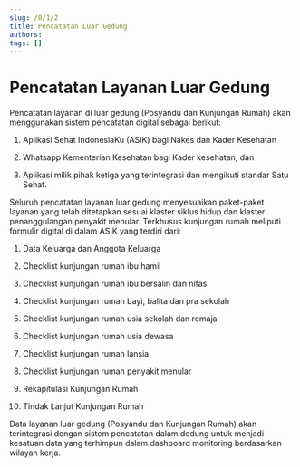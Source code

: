 ```yaml
---
slug: /8/1/2
title: Pencatatan Luar Gedung
authors: 
tags: []
---
```


# Pencatatan Layanan Luar Gedung

Pencatatan layanan di luar gedung (Posyandu dan Kunjungan Rumah) akan menggunakan sistem pencatatan digital sebagai berikut:

1) Aplikasi Sehat IndonesiaKu (ASIK) bagi Nakes dan Kader Kesehatan

2) Whatsapp Kementerian Kesehatan bagi Kader kesehatan, dan

3) Aplikasi milik pihak ketiga yang terintegrasi dan mengikuti standar Satu Sehat.

Seluruh pencatatan layanan luar gedung menyesuaikan paket-paket layanan yang telah ditetapkan sesuai klaster siklus hidup dan klaster penanggulangan penyakit menular. Terkhusus kunjungan rumah meliputi formulir digital di dalam ASIK yang terdiri dari:

1) Data Keluarga dan Anggota Keluarga

2) Checklist kunjungan rumah ibu hamil

3) Checklist kunjungan rumah ibu bersalin dan nifas

4) Checklist kunjungan rumah bayi, balita dan pra sekolah

5) Checklist kunjungan rumah usia sekolah dan remaja

6) Checklist kunjungan rumah usia dewasa

7) Checklist kunjungan rumah lansia

8) Checklist kunjungan rumah penyakit menular
9) Rekapitulasi Kunjungan Rumah
10) Tindak Lanjut Kunjungan Rumah

Data layanan luar gedung (Posyandu dan Kunjungan Rumah) akan terintegrasi dengan sistem pencatatan dalam dedung untuk menjadi kesatuan data yang terhimpun dalam dashboard monitoring berdasarkan wilayah kerja.

